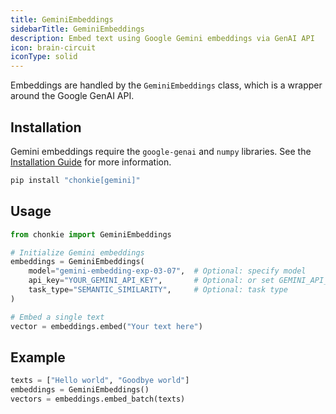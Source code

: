 ```yaml
---
title: GeminiEmbeddings
sidebarTitle: GeminiEmbeddings
description: Embed text using Google Gemini embeddings via GenAI API
icon: brain-circuit
iconType: solid
---
```


Embeddings are handled by the `GeminiEmbeddings` class, which is a wrapper around the Google GenAI API.

## Installation

Gemini embeddings require the `google-genai` and `numpy` libraries. See the [Installation Guide](/getting-started/installation) for more information.

```bash
pip install "chonkie[gemini]"
```

## Usage

```python
from chonkie import GeminiEmbeddings

# Initialize Gemini embeddings
embeddings = GeminiEmbeddings(
    model="gemini-embedding-exp-03-07",  # Optional: specify model
    api_key="YOUR_GEMINI_API_KEY",       # Optional: or set GEMINI_API_KEY env var
    task_type="SEMANTIC_SIMILARITY",     # Optional: task type
)

# Embed a single text
vector = embeddings.embed("Your text here")
```

## Example

```python
texts = ["Hello world", "Goodbye world"]
embeddings = GeminiEmbeddings()
vectors = embeddings.embed_batch(texts)
```
